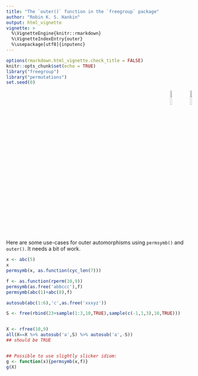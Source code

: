 ```yaml
---
title: "The `outer()` function in the `freegroup` package"
author: "Robin K. S. Hankin"
output: html_vignette
vignette: >
  %\VignetteEngine{knitr::rmarkdown}
  %\VignetteIndexEntry{outer}
  %\usepackage[utf8]{inputenc}
---
```


```r
options(rmarkdown.html_vignette.check_title = FALSE)
knitr::opts_chunk$set(echo = TRUE)
library("freegroup")
library("permutations")
set.seed(0)
```

<p style="text-align: right;">
![](`r system.file("help/figures/freegroup.png", package = "freegroup")`){width=10%}
![](`r system.file("help/figures/permutations.png", package = "permutations")`){width=10%}
</p>


Here are some use-cases for outer automorphisms using `permsymb()` and
`outer()`.  It needs a bit of work.

```r
x <- abc(5)
x
permsymb(x, as.function(cyc_len(7)))

f <- as.function(rperm(10,9))
permsymb(as.free('abbccc'),f)
permsymb(abc(1)+abc(8),f)

autosub(abc(1:6),'c',as.free('xxxyz'))

S <- free(rbind(23+sample(1:3,10,TRUE),sample(c(-1,1,3),10,TRUE)))


X <- rfree(10,9)
all(X==X %>% autosub('a',S) %>% autosub('a',-S))
## should be TRUE


## Possible to use slightly slicker idiom:
g <- function(x){permsymb(x,f)}
g(X)
```

